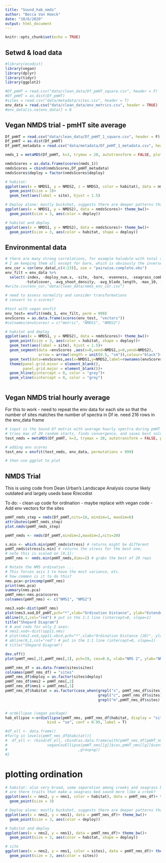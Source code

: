```yaml
---
title: "Sound_hab_nmds"
author: "Becca Van Hoeck"
date: "10/6/2020"
output: html_document
---
```


```r
knitr::opts_chunk$set(echo = TRUE)
```

## Setwd & load data

```r

#library(ecodist)
library(vegan)
library(dplyr)
library(tidyr)
library(ggplot2)

#Df_pmHT = read.csv("data/clean_data/Df_pmHT_square.csv", header = F) 
#Df_pmHT = as.dist(Df_pmHT)
#sites = read.csv("data/metadata/sites.csv", header = T)
env_data = read.csv("data/clean_data/env_metrics.csv", header = TRUE)
#env_data[is.na(env_data)] = 0

```

## Vegan NMDS trial - pmHT site average

```r

Df_pmHT = read.csv("data/clean_data/Df_pmHT_1_square.csv", header = F) 
Df_pmHT = as.dist(Df_pmHT)
Df_pmHT_metadata = read.csv("data/metadata/Df_pmHT_1_metadata.csv", header = T)

nmds_1 = metaMDS(Df_pmHT, k=3, trymax = 20, autotransform = FALSE, plot = FALSE)

nmdsScores = as.data.frame(scores(nmds_1))  
nmdsScores = cbind(nmdsScores,Df_pmHT_metadata)
nmdsScores$deploy = factor(nmdsScores$deploy)

# habitat: 
ggplot(aes(x = NMDS1, y = NMDS2, z = NMDS3, color = habitat), data = nmdsScores)+ theme_bw()+
  geom_point(size = 3)+
  geom_text(aes(label = site), hjust = 1.5)

# Deploy alone: mostly buckshot, suggests there are deeper patterns than seasonal 
ggplot(aes(x = NMDS1, y = NMDS2), data = nmdsScores)+ theme_bw()+
  geom_point(size = 3, aes(color = deploy))

# habitat and deploy
ggplot(aes(x = NMDS1, y = NMDS2), data = nmdsScores)+ theme_bw()+
  geom_point(size = 3, aes(color = habitat, shape = deploy))


```

## Environmental data

```r
# there are many strong correlations, for example halodule with total seagrass cover
# I am keeping them all except for bare, which is obviously the inverse of habitat cover
env_cor = cor(env_data[,c(4:23)], use = "pairwise.complete.obs")
env_filt = env_data %>%
  select(-index, -deploy_num.x, -site, -bare, -evenness, -seagrass_comb, -shannonD_comb, -evenness_comb,
         -totalcover, -avg_shoot_density, -avg_blade_length, -max_10, -max_25perc)
#write.csv(env_cor,"data/clean_data/nmds_env_cor.csv")

# need to assess normality and consider transformations
# convert to z-scores?

#test with vegan envfit
env_test= envfit(nmds_1, env_filt, perm = 999)
envScores = as.data.frame(scores(env_test, "vectors"))
#colnames(envScores) = c("metric", "NMDS1", "NMDS2")

# habitat and deploy
ggplot(aes(x = NMDS1, y = NMDS2), data = nmdsScores)+ theme_bw()+
  geom_point(size = 3, aes(color = habitat, shape = deploy))+
  geom_text(aes(label = site), hjust = 1.5)+
  geom_segment(data =envScores ,aes(x=0,xend=NMDS1,y=0,yend=NMDS2),
               arrow = arrow(length = unit(0.5, "cm")),colour="black")+ 
  geom_text(data=envScores,aes(x=NMDS1,y=NMDS2,label=rownames(envScores)),size=4)+
  theme(panel.grid.minor = element_blank(), 
        panel.grid.major = element_blank())+
  geom_hline(yintercept = 0, color = "grey")+
  geom_vline(xintercept = 0, color = "grey")



```



## Vegan NMDS trial hourly average
For this to work - need to repeat the env data for each site so that the number of sites matches the number of spectra in Df
ie. need 216 rows in the env_data frame

```r
# input is the Sound Df matrix with average hourly spectra during pmHT at each site
# tries max of 20 random starts, finds convergence, and saves best solution 
test_nmds = metaMDS(Df_pmHT, k=3, trymax = 20, autotransform = FALSE, plot = FALSE)

# adding env scores
test_env = envfit(test_nmds, env_data, permutations = 999)

# then use ggplot to plot
```

## NMDS Trial
This is using code from Dean Urban's Landscape Analysis course
likely outdated and largely useds base R/ecodist

To do: 
- clean up code for ordination - maybe replace with vegan code
- Add env vectors for the sites

```r
pmHT_nmds_step = nmds(Df_pmHT,nits=10, mindim=1, maxdim=6)
attributes(pmHT_nmds_step)
plot.nmds(pmHT_nmds_step)

pmHT_nmds <- nmds(Df_pmHT,mindim=2,maxdim=2,nits=20)

s.min <- which.min(pmHT_nmds$stress) # returns might be different
pmHT_nmds$stress[s.min] # returns the stress for the best one;
# note this is scaled on [0,1]:
pmHT_nms <- nmds.min(pmHT_nmds,dims=2) # grabs the best of 20 reps

# Rotate the NMS ordination ...
# This forces axis 1 to have the most variance, etc.
# how common is it to do this?
nms.pca<-princomp(pmHT_nms)
print(nms.pca)
summary(nms.pca)
pmHT_nms<-nms.pca$scores
colnames(pmHT_nms) <- c("NMS1", "NMS2")

nms3.xod<-dist(pmHT_nms)
plot(nms3.xod,Df_pmHT,pch="*",xlab="Ordination Distance", ylab="Extended B-C Distance")
abline(0,1,col="red") # put in the 1:1 line (intercept=0, slope=1)
title("Shepard Diagram")
# # and redo for only 2 axes:
# nms2.xod<-dist(spp11.nms)
# plot(nms2.xod,spp11.xbcd,pch="*",xlab="Ordination Distance (2D)", ylab="Extended B-C Distance")
# abline(0,1,col="red") # put in the 1:1 line (intercept=0, slope=1)
# title("Shepard Diagram")

dev.off()
plot(pmHT_nms[,2],pmHT_nms[,1], pch=19, cex=0.6, xlab="NMS 2", ylab="NMS 1")# main = "NMS Ordination and PAM Classification Groups")

pmHT_nms_df = as.data.frame(sites$sites)
colnames(pmHT_nms_df) = "sites"
pmHT_nms_df$deploy = as.factor(sites$deploy)
pmHT_nms_df$nms2 = pmHT_nms[,2]
pmHT_nms_df$nms1 = pmHT_nms[,1]
pmHT_nms_df$habitat = as.factor(case_when(grepl("s", pmHT_nms_df$sites) ~ "seagrass",
                                          grepl("c", pmHT_nms_df$sites) ~ "creek",
                                          grepl("m",pmHT_nms_df$sites) ~ "mudflat"))


# ordellipse (vegan package)
hab_ellipse <-ordiellipse(pmHT_nms, pmHT_nms_df$habitat, display = "sites", 
                   kind = "se", conf = 0.95, label = T)

#df_ell <- data.frame()
#for(g in levels(pmHT_nms_df$habitat)){
#  df_ell <- rbind(df_ell, cbind(as.data.frame(with(pmHT_nms_df[pmHT_nms_df$habitat==g,],
#                  veganCovEllipse(pmHT_nms[[g]]$cov,pmHT_nms[[g]]$center,pmHT_nms[[g]]$scale)))
#                                ,group=g))
#}
```

# plotting ordination

```r
# habitat: also very broad, some separation among creeks and seagrass beds
# are there traits that make a seagrass bed sound more like a creek? 
ggplot(aes(x = nms2, y = nms1, color = habitat), data = pmHT_nms_df)+ theme_bw()+
  geom_point(size = 3)

# Deploy alone: mostly buckshot, suggests there are deeper patterns than seasonal 
ggplot(aes(x = nms2, y = nms1), data = pmHT_nms_df)+ theme_bw()+
  geom_point(size = 3, aes(color = deploy))

# habitat and deploy
ggplot(aes(x = nms2, y = nms1), data = pmHT_nms_df)+ theme_bw()+
  geom_point(size = 3, aes(color = habitat, shape = deploy))

# site
ggplot(aes(x = nms2, y = nms1, color = sites), data = pmHT_nms_df)+ theme_bw()+
  geom_point(size = 3, aes(color = sites))

```

